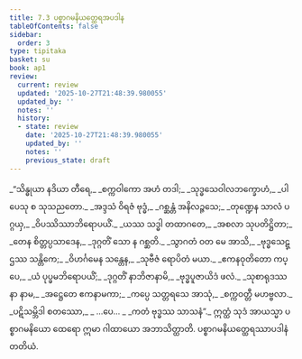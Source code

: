 ```yaml
---
title: 7.3 ပစ္စာဂမနိယတ္ထေရအပဒါန
tableOfContents: false
sidebar:
  order: 3
type: tipitaka
basket: su
book: ap1
review:
  current: review
  updated: '2025-10-27T21:48:39.980055'
  updated_by: ''
  notes: ''
  history:
  - state: review
    date: '2025-10-27T21:48:39.980055'
    updated_by: ''
    notes: ''
    previous_state: draft
---
```



<ReviewStatus review={frontmatter.review} showDetails={true} />

<HypothesisAnnotation frontmatter={frontmatter} />

<DynamicBreadcrumb />

<Division number="13" book="ap1" e="ch" v="20" p="125">

<Paragraph number="1507" type="verses" book="ap1">
_“သိန္ဓုယာ နဒိယာ တီရေ,_  
_စက္ကဝါကော အဟံ တဒါ;_  
_သုဒ္ဓသေဝါလဘက္ခောဟံ,_  
_ပါပေသု စ သုသညတော._  

</Paragraph>

</Division>
<Division number="14" book="ap1" e="ch" v="20" p="125">

<Paragraph number="1508" type="verses" book="ap1">
_အဒ္ဒသံ ဝိရဇံ ဗုဒ္ဓံ,_  
_ဂစ္ဆန္တံ အနိလဉ္ဇသေ;_  
_တုဏ္ဍေန သာလံ ပဂ္ဂယှ,_  
_ဝိပဿိဿာဘိရောပယိံ._  

</Paragraph>

</Division>
<Division number="15" book="ap1" e="ch" v="20" p="125">

<Paragraph number="1509" type="verses" book="ap1">
_ယဿ သဒ္ဓါ တထာဂတေ,_  
_အစလာ သုပတိဋ္ဌိတာ;_  
_တေန စိတ္တပ္ပသာဒေန,_  
_ဒုဂ္ဂတိံ သော န ဂစ္ဆတိ._  

</Paragraph>

</Division>
<Division number="16" book="ap1" e="ch" v="20" p="125">

<Paragraph number="1510" type="verses" book="ap1">
_သွာဂတံ ဝတ မေ အာသိ,_  
_ဗုဒ္ဓသေဋ္ဌဿ သန္တိကေ;_  
_ဝိဟင်္ဂမေန သန္တေန,_  
_သုဗီဇံ ရောပိတံ မယာ._  

</Paragraph>

</Division>
<Division number="17" book="ap1" e="ch" v="20" p="125">

<Paragraph number="1511" type="verses" book="ap1">
_ဧကနဝုတိတော ကပ္ပေ,_  
_ယံ ပုပ္ဖမဘိရောပယိံ;_  
_ဒုဂ္ဂတိံ နာဘိဇာနာမိ,_  
_ဗုဒ္ဓပူဇာယိဒံ ဖလံ._  

</Paragraph>

</Division>
<Division number="18" book="ap1" e="ch" v="20" p="125">

<Paragraph number="1512" type="verses" book="ap1">
_သုစာရုဒဿနာ နာမ,_  
_အဋ္ဌေတေ ဧကနာမကာ;_  
_ကပ္ပေ သတ္တရသေ အာသုံ,_  
_စက္ကဝတ္တီ မဟဗ္ဗလာ._  

</Paragraph>

</Division>
<Division number="19" book="ap1" e="ch" v="20" p="125">

<Paragraph number="1513" type="verses" book="ap1">
_ပဋိသမ္ဘိဒါ စတဿော,_  
_ …ပေ… _  
_ကတံ ဗုဒ္ဓဿ သာသနံ”._  

</Paragraph>

<Paragraph number="1514" book="ap1">
ဣတ္ထံ သုဒံ အာယသ္မာ ပစ္စာဂမနိယော ထေရော ဣမာ ဂါထာယော အဘာသိတ္ထာတိ.

</Paragraph>
</Division>

<Paragraph number="1515" type="center" book="ap1">
ပစ္စာဂမနိယတ္ထေရဿာပဒါနံ တတိယံ.
</Paragraph>